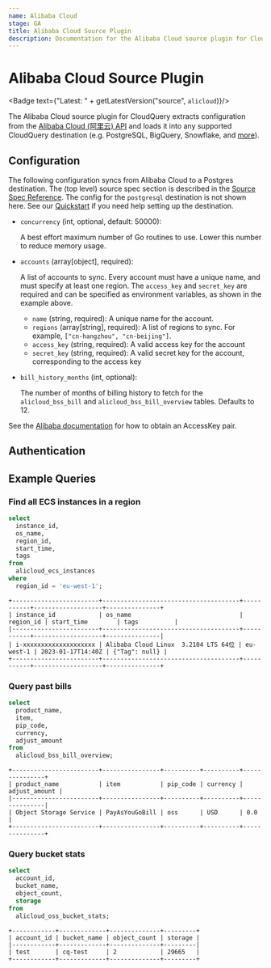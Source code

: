 ```yaml
---
name: Alibaba Cloud
stage: GA
title: Alibaba Cloud Source Plugin
description: Documentation for the Alibaba Cloud source plugin for CloudQuery
---
```


# Alibaba Cloud Source Plugin


<Badge text={"Latest: " + getLatestVersion("source", `alicloud`)}/>

The Alibaba Cloud source plugin for CloudQuery extracts configuration from the [Alibaba Cloud (阿里云) API](https://www.alibabacloud.com/product/openapiexplorer) and loads it into any supported CloudQuery destination (e.g. PostgreSQL, BigQuery, Snowflake, and [more](/docs/plugins/destinations/overview)).

## Configuration

The following configuration syncs from Alibaba Cloud to a Postgres destination. The (top level) source spec section is described in the [Source Spec Reference](/docs/reference/source-spec). The config for the `postgresql` destination is not shown here. See our [Quickstart](/docs/quickstart) if you need help setting up the destination.

<Configuration />

- `concurrency` (int, optional, default: 50000):

  A best effort maximum number of Go routines to use. Lower this number to reduce memory usage.

- `accounts` (array[object], required):

  A list of accounts to sync. Every account must have a unique name, and must specify at least one region. The `access_key` and `secret_key` are required and can be specified as environment variables, as shown in the example above.

  - `name` (string, required): A unique name for the account.
  - `regions` (array[string], required): A list of regions to sync. For example, `["cn-hangzhou", "cn-beijing"]`.
  - `access_key` (string, required): A valid access key for the account
  - `secret_key` (string, required): A valid secret key for the account, corresponding to the access key

- `bill_history_months` (int, optional):

  The number of months of billing history to fetch for the `alicloud_bss_bill` and `alicloud_bss_bill_overview` tables. Defaults to 12.

See the [Alibaba documentation](https://www.alibabacloud.com/help/en/basics-for-beginners/latest/obtain-an-accesskey-pair) for how to obtain an AccessKey pair.

## Authentication

<Authentication />

## Example Queries

### Find all ECS instances in a region

```sql copy
select
  instance_id,
  os_name,
  region_id,
  start_time,
  tags
from
  alicloud_ecs_instances
where
  region_id = 'eu-west-1';
```

```text copy
+------------------------+--------------------------------------+-----------+-------------------+---------------+
| instance_id            | os_name                              | region_id | start_time        | tags          |
|------------------------+--------------------------------------+-----------+-------------------+---------------|
| i-xxxxxxxxxxxxxxxxxxxx | Alibaba Cloud Linux  3.2104 LTS 64位 | eu-west-1 | 2023-01-17T14:40Z | {"Tag": null} |
+------------------------+--------------------------------------+-----------+-------------------+---------------+
```

### Query past bills

```sql copy
select
  product_name,
  item,
  pip_code,
  currency,
  adjust_amount
from
  alicloud_bss_bill_overview;
```

```text copy
+------------------------+----------------+----------+----------+---------------+
| product_name           | item           | pip_code | currency | adjust_amount |
|------------------------+----------------+----------+----------+---------------|
| Object Storage Service | PayAsYouGoBill | oss      | USD      | 0.0           |
+------------------------+----------------+----------+----------+---------------+
```

### Query bucket stats

```sql copy
select
  account_id,
  bucket_name,
  object_count,
  storage
from
  alicloud_oss_bucket_stats;
```

```text copy
+------------+-------------+--------------+---------+
| account_id | bucket_name | object_count | storage |
|------------+-------------+--------------+---------|
| test       | cq-test     | 2            | 29665   |
+------------+-------------+--------------+---------+
```
